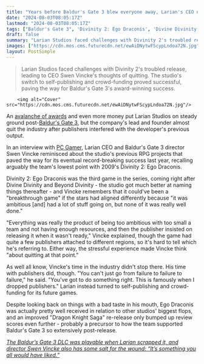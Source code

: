 ```yaml
---
title: "Years before Baldur's Gate 3 blew everyone away, Larian's CEO nearly quit the industry over publisher pressure on the Divinity series"
date: "2024-08-03T08:05:17Z"
lastmod: "2024-08-03T08:05:17Z"
tags: ["Baldur's Gate 3", 'Divinity 2: Ego Draconis', 'Divine Divinity', 'Beyond Divinity', 'RPG']
draft: false
summary: "Larian Studios faced challenges with Divinity 2's troubled release, leading to CEO Swen Vincke's thoughts of quitting. The studio's switch to self-publishing and crowd-funding proved successful, paving the way for Baldur's Gate 3's award-winning success."
images: ["https://cdn.mos.cms.futurecdn.net/ewAiDNytwFScypLndoa72N.jpg"]
layout: PostSimple
---
```

> Larian Studios faced challenges with Divinity 2's troubled release, leading to CEO Swen Vincke's thoughts of quitting. The studio's switch to self-publishing and crowd-funding proved successful, paving the way for Baldur's Gate 3's award-winning success.


        <img alt="Cover" src="https://cdn.mos.cms.futurecdn.net/ewAiDNytwFScypLndoa72N.jpg"/>
        
An [avalanche of awards](https://www.gamesradar.com/baldurs-gate-3-passes-elden-ring-and-breath-of-the-wild-to-become-first-game-to-win-all-five-major-goty-awards/) and even more money put Larian Studios on steady ground post-[Baldur's Gate 3](https://www.gamesradar.com/baldurs-gate-3-guide/), but the company's lead and founder almost quit the industry after publishers interfered with the developer's previous output.

In an interview with [PC Gamer](https://www.pcgamer.com/games/baldurs-gate/i-call-it-chaos-at-scale-for-the-first-anniversary-of-baldurs-gate-3-we-spoke-exclusively-to-swen-vincke-about-the-past-present-and-future-of-larian-studios/?utm_source=twitter.com&utm_medium=social&utm_campaign=socialflow), Larian CEO and Baldur's Gate 3 director Swen Vincke reminisced about the studio's previous RPG projects that paved the way for its eventual record-breaking success last year, recalling arguably the team's lowest point with 2009's Divinity 2: Ego Draconis.

Divinity 2: Ego Draconis was the third game in the series, coming right after Divine Divinity and Beyond Divinity - the studio got much better at naming things thereafter - and Vincke remembers that it could've been a "breakthrough game" if the stars had aligned differently because "it was ambitious [and] had a lot of stuff going on, but none of it was really well done."

"Everything was really the product of being too ambitious with too small a team and not having enough resources, and then the publisher insisted on releasing it when it wasn't ready," Vincke explained, though the game had quite a few publishers attached to different regions, so it's hard to tell which he's referring to. Either way, the stressful experience made Vincke think "about quitting at that point."

As well all know, Vincke's time in the industry didn't stop there. His time with publishers did, though. "You can't just go from failure to failure to failure," he said. "You've got to do something right. This is famously when I dropped publishers." Larian instead turned to self-publishing and crowd-funding for its future games.

Despite looking back on things with a bad taste in his mouth, Ego Draconis was actually pretty well received in relation to other studios' biggest flops, and an improved "Dragon Knight Saga" re-release only bumped up review scores even further - probably a precursor to how the team supported Baldur's Gate 3 so extensively post-release.

[<em>The Baldur’s Gate 3 DLC was playable when Larian scrapped it, and director Swen Vincke also has some salt for the wound: “It’s something you all would have liked.”</em>](https://www.gamesradar.com/games/baldur-s-gate/the-scrapped-baldurs-gate-3-add-on-was-playable-when-larian-canned-it-and-director-swen-vincke-has-some-salt-for-the-wound-its-something-you-all-would-have-liked/)
        